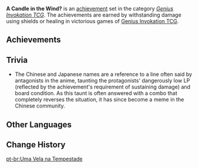 {{Achievement Set Infobox
|primogems    = {{Achievement/Primogems|A Candle in the Wind?}}
|total        = {{Achievement/Total|A Candle in the Wind?}}
|category     = Genius Invokation TCG (Achievement)
}}
'''A Candle in the Wind?''' is an [[achievement]] set in the category ''[[Genius Invokation TCG (Achievement)|Genius Invokation TCG]]''. The achievements are earned by withstanding damage using shields or healing in victorious games of [[Genius Invokation TCG]].

==Achievements==
{{Achievements by Category Table|A Candle in the Wind?}}
<!--
==Notes==
-->
==Trivia==
* The Chinese and Japanese names are a reference to a line often said by antagonists in the {{w|Yu-Gi-Oh!}} anime, taunting the protagonists' dangerously low LP (reflected by the achievement's requirement of sustaining damage) and board condition. As this taunt is often answered with a combo that completely reverses the situation, it has since become a meme in the Chinese community.

==Other Languages==
{{Other Languages
|en      = A Candle in the Wind?
|zhs     = 已如风中残烛？
|zhs_rm  = Yǐ Rú Fēng-zhōng Cánzhú?
|zht     = 已如風中殘燭？
|zht_rm  = Yǐ Rú Fēng-zhōng Cánzhú?
|zh_tl   = Already Like a Remnant Candle in the Wind?
|ja      = すでに風前の灯火？
|ja_rm   = Sude ni Fuuzen no Tomoshibi?
|ja_tl   = Already a Lit Flame Before the Wind?
|ko      = {{tt|풍전등화|風前燈火}}?
|ko_tl   = A Lit Flame Before the Wind?
|es      = Sanadora anemoniosa
|es_tl   = Wind-blown Healer
|fr      = Une bougie dans le vent ?
|fr_tl   = A Candle in the Wind?
|ru      = Свеча на ветру
|ru_tl   = Candle in the Wind
|th      = เสมือนเปลวเทียนกลางสายลม?
|th_rm   = Sa-muean Pleo-thian Klang Sailom?
|th_tl   = Like Candle in the Wind?
|vi      = Như Ngọn Nến Trong Gió?
|vi_tl   = Like Candle in the Wind?
|de      = Wie eine Kerze im Wind?
|de_tl   = Like a Candle in the Wind?
|id      = Lilin Menyala di Tengah Angin
|id_tl   = Candle Burning in the Wind
|pt      = Uma Vela na Tempestade
|pt_tl   = 
|tr      = Fırtınadaki Mum
|tr_tl   = Candle in the Storm
|it      = Una candela nel vento?
|it_tl   = A Candle in the Wind?
}}

==Change History==
{{Change History|3.3}}
<!--
==References==
{{Reflist}}
-->

[[pt-br:Uma Vela na Tempestade]]